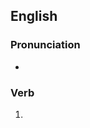 ==English==

===Pronunciation===
* {{IPA|en|/ˈbiːkɪŋ/}}

===Verb===
{{head|en|verb form}}

# {{present participle of|en|beak|nocat=1}}
